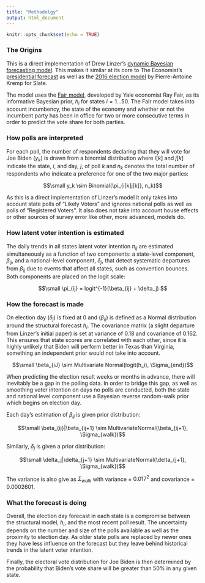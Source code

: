 ```yaml
---
title: "Methodolgy"
output: html_document
---
```


```r
knitr::opts_chunk$set(echo = TRUE)
```

### The Origins

This is a direct implementation of Drew Linzer’s [dynamic Bayesian forecasting model](https://votamatic.org/wp-content/uploads/2013/07/Linzer-JASA13.pdf). This makes it similar at its core to The Economist’s [presidential forecast](https://projects.economist.com/us-2020-forecast/president) as well as the [2016 election model](https://www.slate.com/features/pkremp_forecast/report.html) by Pierre-Antoine Kremp for Slate.

The model uses the [Fair model](https://fairmodel.econ.yale.edu/RAYFAIR/PDF/2007A.pdf), developed by Yale economist Ray Fair, as its informative Bayesian prior, $h_i$ for states $i=1 … 50$. The Fair model takes into account incumbency, the state of the economy and whether or not the incumbent party has been in office for two or more consecutive terms in order to predict the vote share for both parties. 

### How polls are interpreted

For each poll, the number of respondents declaring that they will vote for Joe Biden ($y_k$) is drawn from a binomial distribution where $i[k]$ and $j[k]$ indicate the state, $i$, and day, $j$, of poll $k$ and $n_k$ denotes the total number of respondents who indicate a preference for one of the two major parties:

$$\small y_k \sim Binomial(\pi_{i[k]j[k]}, n_k)$$

As this is a direct implementation of Linzer’s model it only takes into account  state polls of “Likely Voters” and ignores national polls as well as polls of “Registered Voters”. It also does not take into account house effects or other sources of survey error like other, more advanced, models do. 

### How latent voter intention is estimated

The daily trends in all states latent voter intention $\pi_{ij}$ are estimated simultaneously as a function of two components: a state-level component, $\beta_{ij}$, and a national-level component, $\delta_j$, that detect systematic departures from $\beta_{ij}$ due to events that affect all states, such as convention bounces. Both components are placed on the logit scale:

$$\small \pi_{ij} = logit^{-1}(\beta_{ij} + \delta_j) $$


### How the forecast is made

On election day ($\delta_j$) is fixed at 0 and ($\beta_{ij}$) is defined as a Normal distribution around the structural forecast $h_i$. The covariance matrix (a slight departure from Linzer’s initial paper) is set at variance of 0.18 and covariance of 0.162. This ensures that state scores are correlated with each other, since it is highly unlikely that Biden will perform better in Texas than Virginia, something an independent prior would not take into account. 

$$\small \beta_{iJ} \sim Multivariate Normal(logit(h_i), \Sigma_{end})$$

When predicting the election result weeks or months in advance, there will inevitably be a gap in the polling data. In order to bridge this gap, as well as smoothing voter intention on days no polls are conducted, both the state and national level component use a Bayesian reverse random-walk prior which begins on election day.

Each day’s estimation of $\beta_{ij}$ is given prior distribution:

$$\small \beta_{ij}|\beta_{ij+1} \sim MultivariateNormal(\beta_{ij+1}, \Sigma_{walk})$$

Similarly, $\delta_j$ is given a prior distribution:

$$\small \delta_j|\delta_{j+1} \sim MultivariateNormal(\delta_{j+1}, \Sigma_{walk})$$

The variance is also give as $\Sigma_{walk}$ with variance = $0.017^2$ and covariance = 0.0002601.

### What the forecast is doing

Overall, the election day forecast in each state is a compromise between the structural model, $h_i$, and the most recent poll result. The uncertainty depends on the number and size of the polls available as well as the proximity to election day. As older state polls are replaced by newer ones they have less influence on the forecast but they leave behind historical trends in the latent voter intention.

Finally, the electoral vote distribution for Joe Biden is then determined by the probability that Biden’s vote share will be greater than 50% in any given state. 
